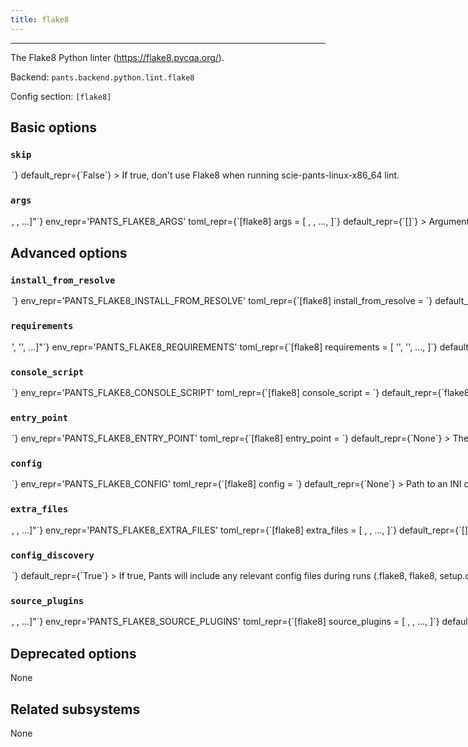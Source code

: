 ```yaml
---
title: flake8
---
```



---

The Flake8 Python linter (https://flake8.pycqa.org/).

Backend: <span className="color--primary">`pants.backend.python.lint.flake8`</span>

Config section: <span className="color--primary">`[flake8]`</span>

<span className={styles.options}>

## Basic options

### `skip`

<Option
  cli_repr={`--[no-]flake8-skip`}
  env_repr='PANTS_FLAKE8_SKIP'
  toml_repr={`[flake8]
skip = <bool>`}
  default_repr={`False`}
>

If true, don&#x27;t use Flake8 when running `scie-pants-linux-x86_64 lint`.

</Option>

### `args`

<Option
  cli_repr={`--flake8-args="[<shell_str>, <shell_str>, ...]"`}
  env_repr='PANTS_FLAKE8_ARGS'
  toml_repr={`[flake8]
args = [
    <shell_str>,
    <shell_str>,
    ...,
]`}
  default_repr={`[]`}
>

Arguments to pass directly to Flake8, e.g. `--flake8-args='--ignore E123,W456 --enable-extensions H111'`.

</Option>

## Advanced options

### `install_from_resolve`

<Option
  cli_repr={`--flake8-install-from-resolve=<str>`}
  env_repr='PANTS_FLAKE8_INSTALL_FROM_RESOLVE'
  toml_repr={`[flake8]
install_from_resolve = <str>`}
  default_repr={`None`}
>

If specified, install the tool using the lockfile for this named resolve.

This resolve must be defined in `[python].resolves`, as described in https://www.pantsbuild.org/v2.20/docs/python-third-party-dependencies#user-lockfiles.

The resolve&#x27;s entire lockfile will be installed, unless specific requirements are listed via the `requirements` option, in which case only those requirements will be installed. This is useful if you don&#x27;t want to invalidate the tool&#x27;s outputs when the resolve incurs changes to unrelated requirements.

If unspecified, and the `lockfile` option is unset, the tool will be installed using the default lockfile shipped with Pants.

If unspecified, and the `lockfile` option is set, the tool will use the custom `flake8` &#x22;tool lockfile&#x22; generated from the `version` and `extra_requirements` options. But note that this mechanism is deprecated.

</Option>

### `requirements`

<Option
  cli_repr={`--flake8-requirements="['<str>', '<str>', ...]"`}
  env_repr='PANTS_FLAKE8_REQUIREMENTS'
  toml_repr={`[flake8]
requirements = [
    '<str>',
    '<str>',
    ...,
]`}
  default_repr={`[]`}
>

If `install_from_resolve` is specified, install these requirements, at the versions provided by the specified resolve&#x27;s lockfile.

Values can be pip-style requirements (e.g., `tool` or `tool==1.2.3` or `tool>=1.2.3`), or addresses of `python_requirement` targets (or targets that generate or depend on `python_requirement` targets).

The lockfile will be validated against the requirements - if a lockfile doesn&#x27;t provide the requirement (at a suitable version, if the requirement specifies version constraints) Pants will error.

If unspecified, install the entire lockfile.

</Option>

### `console_script`

<Option
  cli_repr={`--flake8-console-script=<str>`}
  env_repr='PANTS_FLAKE8_CONSOLE_SCRIPT'
  toml_repr={`[flake8]
console_script = <str>`}
  default_repr={`flake8`}
>

The console script for the tool. Using this option is generally preferable to (and mutually exclusive with) specifying an `--entry-point` since console script names have a higher expectation of staying stable across releases of the tool. Usually, you will not want to change this from the default.

</Option>

### `entry_point`

<Option
  cli_repr={`--flake8-entry-point=<str>`}
  env_repr='PANTS_FLAKE8_ENTRY_POINT'
  toml_repr={`[flake8]
entry_point = <str>`}
  default_repr={`None`}
>

The entry point for the tool. Generally you only want to use this option if the tool does not offer a `--console-script` (which this option is mutually exclusive with). Usually, you will not want to change this from the default.

</Option>

### `config`

<Option
  cli_repr={`--flake8-config=<file_option>`}
  env_repr='PANTS_FLAKE8_CONFIG'
  toml_repr={`[flake8]
config = <file_option>`}
  default_repr={`None`}
>

Path to an INI config file understood by Flake8 (https://flake8.pycqa.org/en/latest/user/configuration.html).

Setting this option will disable `[flake8].config_discovery`. Use this option if the config is located in a non-standard location.

</Option>

### `extra_files`

<Option
  cli_repr={`--flake8-extra-files="[<file_option>, <file_option>, ...]"`}
  env_repr='PANTS_FLAKE8_EXTRA_FILES'
  toml_repr={`[flake8]
extra_files = [
    <file_option>,
    <file_option>,
    ...,
]`}
  default_repr={`[]`}
>

Paths to extra files to include in the sandbox. This can be useful for Flake8 plugins,
like including config files for the `flake8-bandit` plugin.

</Option>

### `config_discovery`

<Option
  cli_repr={`--[no-]flake8-config-discovery`}
  env_repr='PANTS_FLAKE8_CONFIG_DISCOVERY'
  toml_repr={`[flake8]
config_discovery = <bool>`}
  default_repr={`True`}
>

If true, Pants will include any relevant config files during runs (`.flake8`, `flake8`, `setup.cfg`, and `tox.ini`).

Use `[flake8].config` instead if your config is in a non-standard location.

</Option>

### `source_plugins`

<Option
  cli_repr={`--flake8-source-plugins="[<target_option>, <target_option>, ...]"`}
  env_repr='PANTS_FLAKE8_SOURCE_PLUGINS'
  toml_repr={`[flake8]
source_plugins = [
    <target_option>,
    <target_option>,
    ...,
]`}
  default_repr={`[]`}
>

An optional list of `python_sources` target addresses to load first-party plugins.

You must set the plugin&#x27;s parent directory as a source root. For example, if your plugin is at `build-support/flake8/custom_plugin.py`, add `'build-support/flake8'` to `[source].root_patterns` in `pants.toml`. This is necessary for Pants to know how to tell Flake8 to discover your plugin. See https://www.pantsbuild.org/v2.20/docs/source-roots

You must also set `[flake8:local-plugins]` in your Flake8 config file.

For example:

```
[flake8:local-plugins]
extension =
CUSTOMCODE = custom_plugin:MyChecker
```

While your plugin's code can depend on other first-party code and third-party requirements, all first-party dependencies of the plugin must live in the same directory or a subdirectory.

To instead load third-party plugins, add them to a custom resolve alongside flake8 itself, as described in https://www.pantsbuild.org/v2.20/docs/python-lockfiles#lockfiles-for-tools.

</Option>

## Deprecated options

None

## Related subsystems

None

</span>
